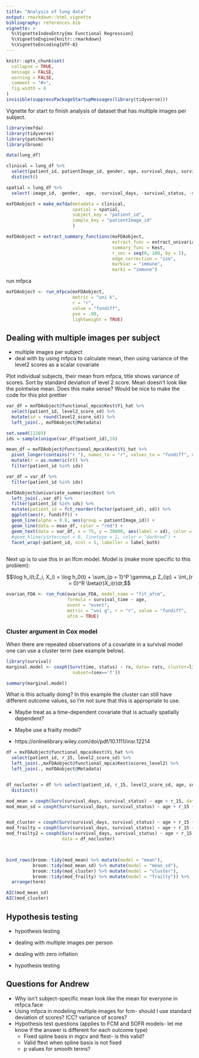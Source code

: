 ```yaml
---
title: "Analysis of lung data"
output: rmarkdown::html_vignette
bibliography: references.bib
vignette: >
  %\VignetteIndexEntry{mx Functional Regression}
  %\VignetteEngine{knitr::rmarkdown}
  %\VignetteEncoding{UTF-8}
---
```


```r
knitr::opts_chunk$set(
  collapse = TRUE,
  message = FALSE,
  warning = FALSE,
  comment = "#>",
  fig.width = 8
)
invisible(suppressPackageStartupMessages(library(tidyverse)))
```

Vignette for start to finish analysis of dataset that has multiple images per subject.

```r
library(mxfda)
library(tidyverse)
library(patchwork)
library(broom)
```


```r
data(lung_df)

clinical = lung_df %>%
  select(patient_id, patientImage_id, gender, age, survival_days, survival_status, stage) %>%
  distinct()

spatial = lung_df %>%
  select(-image_id, -gender, -age, -survival_days, -survival_status, -stage)

mxFDAobject = make_mxfda(metadata = clinical,
                         spatial = spatial,
                         subject_key = "patient_id",
                         sample_key = "patientImage_id"
                         )

mxFDAobject = extract_summary_functions(mxFDAobject, 
                                        extract_func = extract_univariate,
                                        summary_func = Kest,
                                        r_vec = seq(0, 100, by = 1),
                                        edge_correction = "iso",
                                        markvar = "immune",
                                        mark1 = "immune")
```

run mfpca

```r
mxFDAobject <- run_mfpca(mxFDAobject, 
                         metric = "uni k", 
                         r = "r", 
                         value = "fundiff",
                         pve = .99,
                         lightweight = TRUE)
```


## Dealing with multiple images per subject

* multiple images per subject
* deal with by using mfpca to calculate mean, then using variance of the level2 scores as a scalar covariate



Plot individual subjects, their mean from mfpca, title shows variance of scores. Sort by standard deviation of level 2 score. Mean doesn't look like the pointwise mean. Does this make sense? Would be nice to make the code for this plot prettier

```r
var_df = mxFDAobject@functional_mpca$Kest$Yi_hat %>%
  select(patient_id, level2_score_sd) %>%
  mutate(sd = round(level2_score_sd)) %>%
  left_join(., mxFDAobject@Metadata)

set.seed(11103)
ids = sample(unique(var_df$patient_id),10)

mean_df = mxFDAobject@functional_mpca$Kest$Yi_hat %>%
  pivot_longer(contains("r_"), names_to = "r", values_to = "fundiff", names_prefix = "r_") %>%
  mutate(r = as.numeric(r)) %>%
  filter(patient_id %in% ids)

var_df = var_df %>%
  filter(patient_id %in% ids)

mxFDAobject@univariate_summaries$Kest %>%
  left_join(.,var_df) %>%
  filter(patient_id %in% ids) %>%
  mutate(patient_id = fct_reorder(factor(patient_id), sd)) %>%
  ggplot(aes(r, fundiff)) +
  geom_line(alpha = 0.8, aes(group = patientImage_id)) +
  geom_line(data = mean_df, color = "red") +
  geom_text(data = var_df, x = 75, y = 30000, aes(label = sd), color = "blue") +
  #geom_hline(yintercept = 0, linetype = 2, color = "darkred") +
  facet_wrap(~patient_id, ncol = 5, labeller = label_both)
  
```



Next up is to use this in an lfcm model. Model is (make more specific to this problem):


$$\log h_i(t;Z_i, X_i) = \log h_0(t) + \sum_{p = 1}^P \gamma_p Z_{ip} + \int_{r = 0}^R \beta(r)X_i(r)dr,$$

```r
ovarian_FDA <- run_fcm(ovarian_FDA, model_name = "fit_afcm", 
                       formula = survival_time ~ age, 
                       event = "event",
                       metric = "uni g", r = "r", value = "fundiff",
                       afcm = TRUE)
```


### Cluster argument in Cox model

When there are repeated observations of a covariate in a survival model one can use a cluster term (see example below).

```r
library(survival)
marginal.model <- coxph(Surv(time, status) ~ rx, data= rats, cluster=litter,
                         subset=(sex=='f'))

summary(marginal.model)
```

What is this actually doing? In this example the cluster can still have different outcome values, so I'm not sure that this is appropriate to use. 

* Maybe treat as a time-dependent covariate that is actually spatially dependent?
* Maybe use a frailty model?

* https://onlinelibrary.wiley.com/doi/pdf/10.1111/insr.12214


```r
df = mxFDAobject@functional_mpca$Kest$Yi_hat %>%
  select(patient_id, r_15, level2_score_sd) %>%
  left_join(.,mxFDAobject@functional_mpca$Kest$scores_level2) %>%
  left_join(., mxFDAobject@Metadata)


df_nocluster = df %>% select(patient_id, r_15, level2_score_sd, age, survival_days, survival_status) %>%
  distinct()

mod_mean = coxph(Surv(survival_days, survival_status) ~ age + r_15, data = df_nocluster) 
mod_mean_sd = coxph(Surv(survival_days, survival_status) ~ age + r_15 + level2_score_sd, data = df_nocluster) 


mod_cluster = coxph(Surv(survival_days, survival_status) ~ age + r_15 + level2_1, data = df, cluster = patient_id)
mod_frailty = coxph(Surv(survival_days, survival_status) ~ age + r_15 + level2_1 + frailty(patient_id), data = df)
mod_frailty2 = coxph(Surv(survival_days, survival_status) ~ age + r_15 + level2_1+ frailty(patient_id), 
                     data = df_nocluster)



bind_rows(broom::tidy(mod_mean) %>% mutate(model = "mean"),
          broom::tidy(mod_mean_sd) %>% mutate(model = "mean_sd"),
          broom::tidy(mod_cluster) %>% mutate(model = "cluster"),
          broom::tidy(mod_frailty) %>% mutate(model = "frailty")) %>%
  arrange(term)

AIC(mod_mean_sd)
AIC(mod_cluster)
```






## Hypothesis testing

* hypothesis testing



* dealing with multiple images per person
* dealing with zero inflation
* hypothesis testing

## Questions for Andrew

* Why isn't subject-specific mean look like the mean for everyone in mfpca.face
* Using mfpca in modeling multiple images for fcm- should I use standard deviation of scores? ICC? variance of scores?
* Hypothesis test questions (applies to FCM and SOFR models- let me know if the answer is different for each outcome type)
  * Fixed spline basis in mgcv and ftest- is this valid?
  * Valid ftest when spline basis is not fixed
  * p values for smooth terms? 
